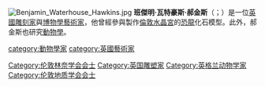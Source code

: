 {{Multiple issues|
{{Unreferenced|time=2020-12-18T04:13:07+00:00}}
{{Expand language|1=en|time=2020-12-19T09:54:12+00:00}}
}}
[[File:Benjamin_Waterhouse_Hawkins.jpg|thumb]]
'''班傑明·瓦特豪斯·郝金斯'''（{{lang|en|Benjamin Waterhouse Hawkins}}；{{bd|1807年|2月8日|1889年|catIdx=H}}）是一位[[英國|英國]][[雕刻家|雕刻家]]與[[博物學|博物學]][[藝術家|藝術家]]，他曾經參與製作[[倫敦|倫敦]][[水晶宮|水晶宮]]的[[恐龍|恐龍]]化石模型。此外，郝金斯也研究[[動物學|動物學]]。

{{UK-bio-stub}}

{{Authority control}}
{{DEFAULTSORT:Hawkins, Benjamin Waterhouse}}
[[category:動物學家|category:動物學家]]
[[category:英國藝術家|category:英國藝術家]]
[[Category:伦敦林奈学会会士|Category:伦敦林奈学会会士]]
[[Category:英国雕塑家|Category:英国雕塑家]]
[[Category:英格兰动物学家|Category:英格兰动物学家]]
[[Category:伦敦地质学会会士|Category:伦敦地质学会会士]]
